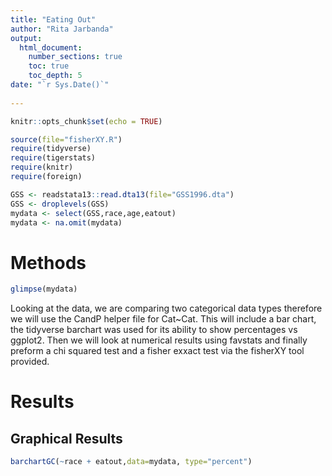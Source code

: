 ```yaml
---
title: "Eating Out"
author: "Rita Jarbanda"
output: 
  html_document:
    number_sections: true
    toc: true
    toc_depth: 5
date: "`r Sys.Date()`"    
    
---
```


```r
knitr::opts_chunk$set(echo = TRUE)
```

```r
source(file="fisherXY.R")
require(tidyverse)
require(tigerstats)
require(knitr)
require(foreign)
```

```r
GSS <- readstata13::read.dta13(file="GSS1996.dta")
GSS <- droplevels(GSS)
mydata <- select(GSS,race,age,eatout)
mydata <- na.omit(mydata)
```

# Methods

```r
glimpse(mydata)
```

Looking at the data, we are comparing two categorical data types therefore we will use the CandP helper file for Cat~Cat. This will include a bar chart, the tidyverse barchart was used for its ability to show percentages vs ggplot2. Then we will look at numerical results using favstats and finally preform a chi squared test and a fisher exxact test via the fisherXY tool provided.

# Results

## Graphical Results

```r
barchartGC(~race + eatout,data=mydata, type="percent")
```















